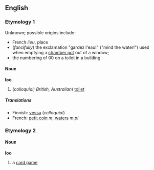 ==English==
===Etymology 1===
Unknown; possible origins include:
*French ''lieu'', place
*(''fancifully'') the exclamation "gardez l'eau!" ("mind the water!") used when emptying a [[chamber pot]] out of a window;
*the numbering of 00 on a toilet in a building

====Noun====
'''loo'''

#(''colloquial; British, Australian'') [[toilet]]

=====Translations=====
*Finnish: [[vessa]] (''colloquial'')
*French: [[petit coin]] ''m'', [[waters#French|waters]] ''m pl''

===Etymology 2===

====Noun====
'''loo'''

#a [[card game]]